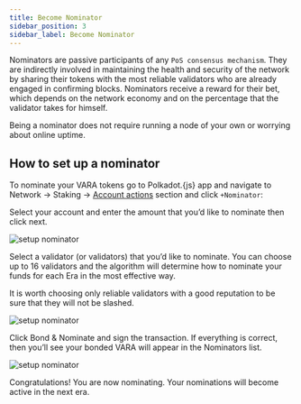 ```yaml
---
title: Become Nominator
sidebar_position: 3
sidebar_label: Become Nominator
---
```



Nominators are passive participants of any `PoS consensus mechanism`. They are indirectly involved in maintaining the health and security of the network by sharing their tokens with the most reliable validators who are already engaged in confirming blocks. Nominators receive a reward for their bet, which depends on the network economy and on the percentage that the validator takes for himself.

Being a nominator does not require running a node of your own or worrying about online uptime.

## How to set up a nominator

To nominate your VARA tokens go to Polkadot.{js} app and navigate to Network → Staking → [Account actions](https://polkadot.js.org/apps/?rpc=wss%3A%2F%2Fvara.gear.rs#/staking/actions) section and click `+Nominator`:

Select your account and enter the amount that you’d like to nominate then click next.

![setup nominator](./img/nominator-1.png)

Select a validator (or validators) that you’d like to nominate. You can choose up to 16 validators and the algorithm will determine how to nominate your funds for each Era in the most effective way.

It is worth choosing only reliable validators with a good reputation to be sure that they will not be slashed.

![setup nominator](./img/nominator-2.png)

Click Bond & Nominate and sign the transaction. If everything is correct, then you’ll see your bonded VARA will appear in the Nominators list.

![setup nominator](./img/nominator-3.png)

Congratulations! You are now nominating. Your nominations will become active in the next era.
